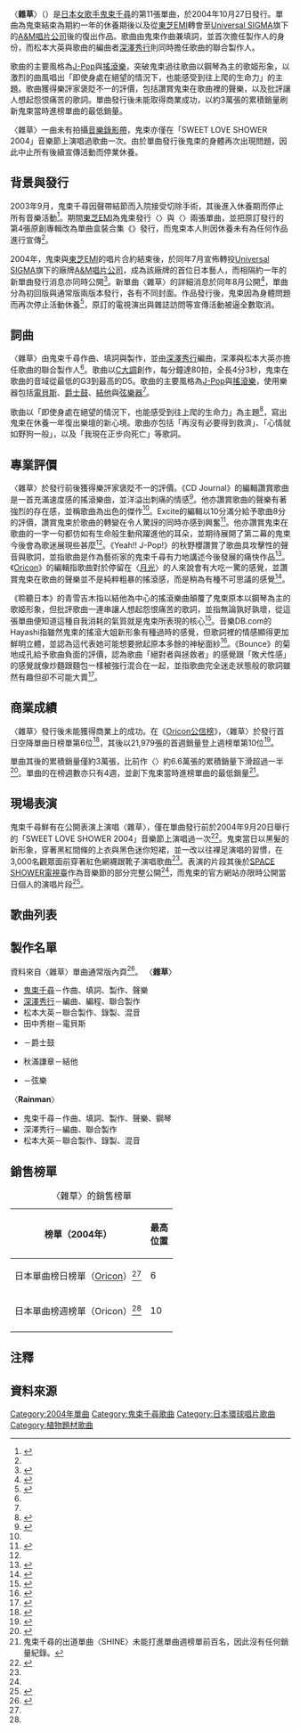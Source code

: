 {{noteTA
|G1=Music
}}
{{Infobox song
| name       = 雜草
| original_name = 「{{lang|ja|育つ雑草}}」
| cover      = Sodatsuzassou.jpg
| type       = single
| artist     = [[鬼束千尋|鬼束千尋]]
| album      = {{tsl|ja|GOOD BYE TRAIN 〜ALL TIME BEST 2000-2013|GOOD BYE TRAIN ～ALL TIME BEST 2000-2013}}
| released   = {{start date|2004|10|27}}
| B-side     = Rainman
| format     = 
| recorded   = 
| studio     = 
| genre      = *[[J-Pop|J-Pop]]
*[[搖滾樂|搖滾樂]]
| language   = 
| length     = {{duration|m=4|s=3}}
| label      = *[[環球音樂_(日本)|Universal SIGMA]]
*[[A&M唱片公司|A&M]]
| writer     = 鬼束千尋
| arranger   = [[深澤秀行|深澤秀行]]
| producer   = *鬼束千尋
*松本大英
*深澤秀行
| prev_title = {{tsl|ja|私とワルツを|與我共舞華爾滋}}
| prev_year  = 2003
| next_title = {{tsl|ja|everyhome}}
| next_year  = 2007
}}
〈'''雜草'''〉（{{jpn|j=育つ雑草|hg=そだつざっそう|rm=Sodatsuzassou|f=y}}）是[[日本|日本]][[女歌手|女歌手]][[鬼束千尋|鬼束千尋]]的第11張單曲，於2004年10月27日發行。單曲為鬼束結束為期約一年的休養期後以及從[[EMI音樂日本|東芝EMI]]轉會至[[環球音樂_(日本)|Universal SIGMA]]旗下的[[A&M唱片公司|A&M唱片公司]]後的復出作品。歌曲由鬼束作曲兼填詞，並首次擔任製作人的身份，而松本大英與歌曲的編曲者[[深澤秀行|深澤秀行]]則同時擔任歌曲的聯合製作人。

歌曲的主要風格為[[J-Pop|J-Pop]]與[[搖滾樂|搖滾樂]]，突破鬼束過往歌曲以鋼琴為主的歌姬形象，以激烈的曲風唱出「即使身處在絕望的情況下，也能感受到往上爬的生命力」的主題。歌曲獲得樂評家褒貶不一的評價，包括讚賞鬼束在歌曲裡的聲樂，以及批評讓人想起怨恨痛苦的歌詞。單曲發行後未能取得商業成功，以約3萬張的累積銷量刷新鬼束當時進榜單曲的最低銷量。

〈雜草〉一曲未有拍攝[[音樂錄影帶|音樂錄影帶]]，鬼束亦僅在「SWEET LOVE SHOWER 2004」音樂節上演唱過歌曲一次。由於單曲發行後鬼束的身體再次出現問題，因此中止所有後續宣傳活動而停業休養。

== 背景與發行 ==
2003年9月，鬼束千尋因聲帶結節而入院接受切除手術，其後進入休養期而停止所有音樂活動<ref name="gossip">{{cite web |script-title=ja:鬼束ちひろ…病気休業から現在までの軌跡 |language=ja |url=https://gossip-history.com/g00209/ |publisher=Gossip History |date=2017-10-02 |accessdate=2021-04-08}}</ref>。期間[[東芝EMI|東芝EMI]]為鬼束發行〈{{tsl|ja|いい日旅立ち・西へ|好日子遠行‧往西}}〉與〈{{tsl|ja|私とワルツを|與我共舞華爾滋}}〉兩張單曲，並把原訂發行的第4張原創專輯改為單曲盒裝合集《{{tsl|ja|シングルBOX|SINGLE BOX}}》發行，而鬼束本人則因休養未有為任何作品進行宣傳<ref name="gossip"/>。

2004年，鬼束與[[EMI音樂日本|東芝EMI]]的唱片合約結束後，於同年7月宣佈轉投[[環球音樂_(日本)|Universal SIGMA]]旗下的廠牌[[A&M唱片公司|A&M唱片公司]]，成為該廠牌的首位日本藝人，而相隔約一年的新單曲發行消息亦同時公開<ref>{{cite web |script-title=ja:鬼束ちひろ、ユニバーサルシグマとアーティスト契約 |language=ja |url=https://www.universal-music.co.jp/press-releases/2004-07-23/ |publisher=[[環球音樂_(日本)|Universal Music Japan]] |date=2004-07-23 |accessdate=2021-04-08}}</ref>。新單曲〈雜草〉的詳細消息於同年8月公開<ref>{{cite news |script-title=ja:鬼束ちひろ、ニュー・シングル“育つ雑草”発表 |language=ja |url=https://tower.jp/article/news/2004/08/27/100003704 |publisher=[[淘兒唱片|Tower Records]] |date=2004-08-27 |accessdate=2021-04-08}}</ref>，單曲分為初回版與通常版兩版本發行，各有不同封面。作品發行後，鬼束因為身體問題而再次停止活動休養<ref>{{cite news |script-title=ja:鬼束ちひろ…病気休業から現在までの軌跡 |language=ja |url=https://www.oricon.co.jp/news/63304/ |publisher=Oricon |date=2009-02-19 |accessdate=2021-04-08}}</ref>，原訂的電視演出與雜誌訪問等宣傳活動被逼全數取消。

== 詞曲 ==
{{Listen|pos=left|filename=Sodatsuzassou.ogg|title=〈雜草〉（2004年）|description=〈雜草〉的副歌部分，歌詞寫出鬼束在休養一年復出樂壇的新心境。|format=[[Ogg|Ogg]]}}〈雜草〉由鬼束千尋作曲、填詞與製作，並由[[深澤秀行|深澤秀行]]編曲，深澤與松本大英亦擔任歌曲的聯合製作人<ref name="credit"/>。歌曲以[[C大調|C大調]]創作，每分鐘達80拍，全長4分3秒，鬼束在歌曲的音域從最低的G3到最高的D5。歌曲的主要風格為[[J-Pop|J-Pop]]與[[搖滾樂|搖滾樂]]，使用樂器包括[[電貝斯|電貝斯]]、[[爵士鼓|爵士鼓]]、[[結他|結他]]與[[弦樂器|弦樂器]]<ref name="credit"/>。

歌曲以「即使身處在絕望的情況下，也能感受到往上爬的生命力」為主題<ref>{{cite news |url=http://music.yahoo.co.jp/jpop/music_news/ongakudb/20040901/odbent001.html |language=ja |script-title=ja:鬼束ちひろ、移籍第一弾 |publisher=[[雅虎日本|Yahoo!ミュージック]] |date=2004-09-01 |accessdate=2021-04-08 |archive-date=2004-10-29 |archive-url=https://web.archive.org/web/20041029013753/http://music.yahoo.co.jp/jpop/music_news/ongakudb/20040901/odbent001.html |dead-url=yes }}</ref>，寫出鬼束在休養一年復出樂壇的新心境。歌曲亦包括「再沒有必要得到救濟」、「心情就如野狗一般」，以及「我現在正步向死亡」等歌詞。

== 專業評價 ==
〈雜草〉於發行前後獲得樂評家褒貶不一的評價。《CD Journal》的編輯讚賞歌曲是一首充滿速度感的搖滾樂曲，並洋溢出刺痛的情感<ref name="CJ">{{cite web |script-title=ja:鬼束ちひろ / 育つ雑草 |language=ja |url=https://artist.cdjournal.com/d/-/4104081672 |publisher=CD Journal |accessdate=2021-04-08}}</ref>。他亦讚賞歌曲的聲樂有著強烈的存在感，並稱歌曲為出色的傑作<ref name="CJ"/>。Excite的編輯以10分滿分給予歌曲8分的評價，讚賞鬼束於歌曲的轉變在令人驚訝的同時亦感到興奮<ref name="Excite">{{cite news |url=http://www.excite.co.jp/music/song/4988005375315/ |language=ja |script-title=ja:育つ雑草 / 鬼束ちひろ Exciteレビュー |publisher=Excite |accessdate=2021-04-08 |archive-date=2005-02-05 |archive-url=https://web.archive.org/web/20050205091103/http://www.excite.co.jp/music/song/4988005375315/ |dead-url=yes }}</ref>。他亦讚賞鬼束在歌曲的一字一句都仿如有生命般生動飛躍進他的耳朵，並期待展開了第二幕的鬼束今後會為歌迷展現些甚麼<ref name="Excite"/>。《Yeah!! J-Pop!》的秋野櫻讚賞了歌曲具攻擊性的聲音與歌詞，並指歌曲是作為藝術家的鬼束千尋有力地講述今後發展的痛快作品<ref>{{cite news |url=http://music.yahoo.co.jp/jpop/cd_reviews/planet/20041101/plarvw004.html |language=ja |script-title=ja:『 育つ雑草 』 / 鬼束ちひろ Yeah!! J-Pop!レビュー|author=秋野櫻 |publisher=Yeah!! J-Pop! |date=2004-11-01 |accessdate=2021-04-08 |archive-date=2005-03-19 |archive-url=https://web.archive.org/web/20050319145543/http://music.yahoo.co.jp/jpop/cd_reviews/planet/20041101/plarvw004.html |dead-url=yes }}</ref>。《[[Oricon|Oricon]]》的編輯指歌曲對於停留在〈[[月光_(單曲)|月光]]〉的人來說會有大吃一驚的感覺，並讚賞鬼束在歌曲的聲樂並不是純粹粗暴的搖滾感，而是稍為有種不可思議的感覺<ref>{{cite news |url=http://www.oricon.co.jp/music/review/cdreview.html |language=ja |script-title=ja:鬼束ちひろ（シングル）育つ雑草 |publisher=Oricon |accessdate=2021-04-08 |archive-date=2004-10-24 |archive-url=https://web.archive.org/web/20041024002951/http://www.oricon.co.jp/music/review/cdreview.html |dead-url=yes }}</ref>。

《聆聽日本》的青雪吉木指以結他為中心的搖滾樂曲顛覆了鬼束原本以鋼琴為主的歌姬形象，但批評歌曲一連串讓人想起怨恨痛苦的歌詞，並指無論孰好孰壞，從這張單曲便知道這種自我消耗的氣質就是鬼束所表現的核心<ref>{{cite news |url=http://music.yahoo.co.jp/jpop/cd_reviews/listen/20041030/lisrvw001.html |language=ja |script-title=ja:『 育つ雑草 』 / 鬼束ちひろ Listen Japanレビュー|author=青雪吉木 |publisher=Listen Japan |date=2004-10-30 |accessdate=2021-04-08 |archive-date=2005-03-19 |archive-url=https://web.archive.org/web/20050319144956/http://music.yahoo.co.jp/jpop/cd_reviews/listen/20041030/lisrvw001.html |dead-url=yes }}</ref>。音樂DB.com的Hayashi指雖然鬼束的搖滾大姐新形象有種過時的感覺，但歌詞裡的情感顯得更加鮮明立體，並認為這代表她可能想要掀起原本多餘的神秘面紗<ref>{{cite news |url=http://music.yahoo.co.jp/jpop/cd_reviews/ongakudb/20041101/odbrvw001.html |language=ja |script-title=ja:『 育つ雑草 』 / 鬼束ちひろ OngakuDB.comレビュー|author=Hayashi |publisher=OngakuDB.com |date=2004-11-01 |accessdate=2021-04-08 |archive-date=2005-03-19 |archive-url=https://web.archive.org/web/20050319145503/http://music.yahoo.co.jp/jpop/cd_reviews/ongakudb/20041101/odbrvw001.html |dead-url=yes }}</ref>。《Bounce》的菊地成孔給予歌曲負面的評價，認為歌曲「絕對者與拯救者」的感覺跟「敗犬性感」的感覺就像炒麵跟麵包一樣被強行混合在一起，並指歌曲完全迷走狀態般的歌詞雖然有趣但卻不可能大賣<ref>{{cite news |script-title=ja:第14回 ─ 織田裕二、CHEMISTRY、鬼束ちひろの３枚を分析！ |language=ja |url=https://tower.jp/article/series/2004/11/04/100045805 |author=菊地成孔 |publisher=Bounce |date=2004-11-04 |accessdate=2021-04-08}}</ref>。　

== 商業成績 ==
〈雜草〉發行後未能獲得商業上的成功。在《[[Oricon公信榜|Oricon公信榜]]》，〈雜草〉於發行首日空降單曲日榜單第6位<ref name="daily">{{cite web|url=http://www2.oricon.co.jp/ranking/daily_single.html|script-title=ja:MUSICランキング (デイリー TOP20) 2004年10月26日付|publisher=Oricon|language=Ja|accessdate=2021-04-08|archive-url=https://web.archive.org/web/20041028003515/http://www2.oricon.co.jp/ranking/daily_single.html|archive-date=2004-10-28|dead-url=yes}}</ref>，其後以21,979張的首週銷量登上週榜單第10位<ref name="weekly">{{cite web|url=http://www2.oricon.co.jp/ranking/daily_single.html|script-title=ja:MUSICランキング (ウィークリー TOP30) 2004/11/08 付|publisher=Oricon|language=Ja|accessdate=2021-04-08|archive-url=https://web.archive.org/web/20041028003515/http://www2.oricon.co.jp/ranking/daily_single.html|archive-date=2004-10-28|dead-url=yes}}</ref>。

單曲其後的累積銷量僅約3萬張，比前作〈{{tsl|ja|私とワルツを|與我共舞華爾滋}}〉約6.6萬張的累積銷量下滑超過一半<ref name="sales">{{cite web|url=http://www7a.biglobe.ne.jp/~yamag/single2512/onizuka.html|script-title=ja:鬼束ちひろのシングル売り上げランキング|publisher=BIGLOBE|language=Ja|accessdate=2021-04-08}}</ref>。單曲的在榜週數亦只有4週，並創下鬼束當時進榜單曲的最低銷量<ref group="注">鬼束千尋的出道單曲〈SHINE〉未能打進單曲週榜單前百名，因此沒有任何銷量紀錄。</ref>。

== 現場表演 ==
鬼束千尋鮮有在公開表演上演唱〈雜草〉，僅在單曲發行前於2004年9月20日舉行的「SWEET LOVE SHOWER 2004」音樂節上演唱過一次<ref name="barks">{{cite web|url=https://www.barks.jp/news/?id=1000002740|script-title=ja:鬼束ちひろ、約１年の沈黙を破り、野音の観客3,000人を緊張感で圧倒|publisher=barks |language=Ja |date=2004-09-21 |accessdate=2021-04-08}}</ref>。鬼束當日以黑髮的新形象，穿著黑紅間條的上衣與黑色迷你短裙，並一改以往裸足演唱的習慣，在3,000名觀眾面前穿著紅色網襪跟靴子演唱歌曲<ref name="barks"/>。表演的片段其後於[[SPACE_SHOWER電視臺|SPACE SHOWER電視臺]]作為音樂節的部分完整公開<ref name="barks"/>，而鬼束的官方網站亦限時公開當日個人的演唱片段<ref>{{cite web|url=https://www.rbbtoday.com/article/2004/10/29/19367.html|script-title=ja:鬼束ちひろ、ニューシングル「育つ雑草」発売を記念しレアなライブ映像を公開|publisher=RbbToday |language=Ja |date=2004-10-29 |accessdate=2021-04-08}}</ref>。

== 歌曲列表 ==
{{tracklist
| collapsed       = 
| headline        = {{hlist|CD|線上下載}}
| total_length    = 11:35

| title1          = 雜草
| note1           = {{lang|ja|育つ雑草}}
| length1         = 4:03

| title2          = Rainman
| note2           = 
| length2         = 3:35

| title3          = 雜草
| note3           = backingtrack
| length3         = 3:57
}}

== 製作名單 ==
資料來自〈雜草〉單曲通常版內頁<ref name="credit">{{cite AV media notes |title=雜草 |others=鬼束千尋 |date=2004-10-27 |type=單曲內頁 |publisher=[[A&M唱片公司|A&M]]}}</ref>。
{{Col-begin}}
{{Col-2}}
〈'''雜草'''〉
*[[鬼束千尋|鬼束千尋]]－作曲、填詞、製作、聲樂
*[[深澤秀行|深澤秀行]]－編曲、編程、聯合製作
*松本大英－聯合製作、錄製、混音
*田中秀樹－電貝斯
*{{tsl|ja|佐野康夫}}－爵士鼓
*秋滿謙章－結他
*{{tsl|ja|落合徹也}}－弦樂
{{col-2}}
〈'''Rainman'''〉
*鬼束千尋－作曲、填詞、製作、聲樂、鋼琴
*深澤秀行－編曲、聯合製作
*松本大英－聯合製作、錄製、混音
{{Col-end}}

== 銷售榜單 ==
{| class="wikitable sortable plainrowheaders" style="text-align:center"
|+〈雜草〉的銷售榜單
|-
! scope="col"| 榜單（2004年）
! scope="col"| 最高<br />位置
|-
! scope="row"| 日本單曲榜日榜單（[[Oricon公信榜|Oricon]]）<ref name="daily"/>
| 6
|-
! scope="row"| 日本單曲榜週榜單（Oricon）<ref name="weekly"/>
| 10
|-
|}

== 注釋 ==
<div class="references-small" style="-moz-column-count:2; -column-count:2">
<references group="注" />
</div>

== 資料來源 ==
{{reflist|30em}}
{{鬼束千尋}}

[[Category:2004年單曲|Category:2004年單曲]]
[[Category:鬼束千尋歌曲|Category:鬼束千尋歌曲]]
[[Category:日本環球唱片歌曲|Category:日本環球唱片歌曲]]
[[Category:植物題材歌曲|Category:植物題材歌曲]]